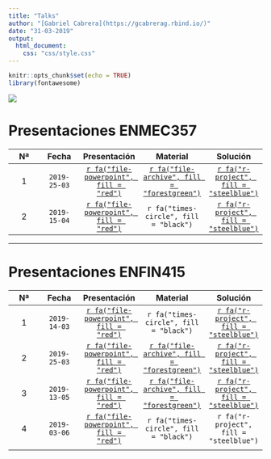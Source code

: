 ```yaml
---
title: "Talks"
author: "[Gabriel Cabrera](https://gcabrerag.rbind.io/)"
date: "31-03-2019"
output: 
  html_document:
    css: "css/style.css"
---
```


```r
knitr::opts_chunk$set(echo = TRUE)
library(fontawesome)
```

![](https://escudouchile.files.wordpress.com/2012/06/logo-facultad-de-economc3ada-y-negocios-universidad-de-chile.png)

# **Presentaciones ENMEC357**
  
<p>  
                                                                                                                                                                 
|Nª   |Fecha       |Presentación                                                           |Material                                                                                                   |Solución                                                                                                      | 
|:---:|:---:       |:---:                                                                  |:---:                                                                                                      |:---:                                                                                                         |
|1    |`2019-25-03`|[`r fa("file-powerpoint", fill = "red")`](xaringan/enmec_t1/index.html)|[`r fa("file-archive", fill = "forestgreen")`](https://www.dropbox.com/s/mmil33cylowumkz/material.zip?dl=1)|[`r fa("r-project", fill = "steelblue")`](https://www.dropbox.com/s/gjr3cvgphlue3at/solution.zip?dl=1)        |
|2    |`2019-15-04`|[`r fa("file-powerpoint", fill = "red")`](xaringan/enmec_t3/index.html)|`r fa("times-circle", fill = "black")`                                                                     |[`r fa("r-project", fill = "steelblue")`](https://www.dropbox.com/s/903d3leh7yji3we/tidyquant_examples.R?dl=1)|

---

# **Presentaciones ENFIN415**

<p>                 
 
|Nª   |Fecha       |Presentación                                                        |Material                                                                                                           |Solución                                                                                             |
|:---:|:---:       |:---:                                                               |:---:                                                                                                              |:---:                                                                                                |  
|1    |`2019-14-03`|[`r fa("file-powerpoint", fill = "red")`](beamer/enfin_t1/index.pdf)|`r fa("times-circle", fill = "black")`                                                                             |[`r fa("r-project", fill = "steelblue")`](https://www.dropbox.com/s/n5y23tgtjkp82yp/script_t1.R?dl=1)| 
|2    |`2019-25-03`|[`r fa("file-powerpoint", fill = "red")`](beamer/enfin_t2/index.pdf)|[`r fa("file-archive", fill = "forestgreen")`](https://www.dropbox.com/s/arpjstf934w1v9d/material.zip?dl=1)        |[`r fa("r-project", fill = "steelblue")`](https://www.dropbox.com/s/3kjy65jgvzis3ab/script_t2.R?dl=1)| 
|3    |`2019-13-05`|[`r fa("file-powerpoint", fill = "red")`](beamer/enfin_t3/index.pdf)|[`r fa("file-archive", fill = "forestgreen")`](https://www.dropbox.com/s/ym7ejs4docpecv2/ejercicio_excel.xlsx?dl=1)|[`r fa("r-project", fill = "steelblue")`](https://www.dropbox.com/s/npg9q4gphuch8w9/script_t3.R?dl=1)|
|4    |`2019-03-06`|[`r fa("file-powerpoint", fill = "red")`](beamer/enfin_t4/index.pdf)|`r fa("times-circle", fill = "black")`                                                                              |`r fa("r-project", fill = "steelblue")`
                                                            |